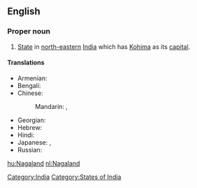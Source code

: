 ==English==
{{wikipedia}}

===Proper noun===
{{en-proper noun}}

# [[State]] in [[north-eastern]] [[India]] which has [[Kohima]] as its [[capital]].

====Translations====
{{trans-top|state}}
* Armenian: {{t|hy|Նագալենդ|tr=Nagalend|sc=Armn}}
* Bengali: {{t|bn|নাগাল্যান্ড|sc=Beng|xs=Bengali}}
* Chinese:
*: Mandarin: {{t|cmn|那加蘭邦|sc=Hani}},  {{t|cmn|那加兰邦|tr=Nàjiālán-bāng|sc=Hani}}
{{trans-mid}}
* Georgian: {{t|ka|ნაგალენდი|sc=Geor|xs=Georgian}}
* Hebrew: {{t|he|נאגאלנד}}
* Hindi: {{t|hi|नागालैंड|tr=nāgālaiṇḍ|xs=Hindi}}
* Japanese: {{t|ja|ナガランド州|tr=Nagarando-shū}},  {{t|ja|ナガランド|tr=Nagarando}}
* Russian: {{t|ru|Нагаленд|m|tr=Nágalend, Nagalénd}}
{{trans-bottom}}

[[Category:India]]
[[Category:States of India]]

[[hu:Nagaland]]
[[nl:Nagaland]]